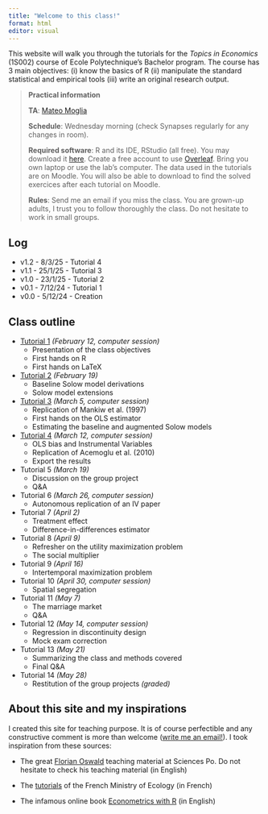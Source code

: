 ```yaml
---
title: "Welcome to this class!"
format: html
editor: visual
---
```


This website will walk you through the tutorials for the *Topics in Economics* (1S002) course of Ecole Polytechnique's Bachelor program. The course has 3 main objectives: (i) know the basics of R (ii) manipulate the standard statistical and empirical tools (iii) write an original research output.

> **Practical information**
>
> **TA**: [Mateo Moglia](https://mateomoglia.github.io)
>
> **Schedule**: Wednesday morning (check Synapses regularly for any changes in room).
>
> **Required software**: R and its IDE, RStudio (all free). You may download it [here](https://posit.co/download/rstudio-desktop/). Create a free account to use [Overleaf](https://www.overleaf.com). Bring you own laptop or use the lab's computer. The data used in the tutorials are on Moodle. You will also be able to download to find the solved exercices after each tutorial on Moodle.
>
> **Rules**: Send me an email if you miss the class. You are grown-up adults, I trust you to follow thoroughly the class. Do not hesitate to work in small groups.

::: {.callout-caution collapse="true"}
## Log

-   v1.2 - 8/3/25 - Tutorial 4
-   v1.1 - 25/1/25 - Tutorial 3
-   v1.0 - 23/1/25 - Tutorial 2
-   v0.1 - 7/12/24 - Tutorial 1
-   v0.0 - 5/12/24 - Creation
:::

## Class outline

-   [Tutorial 1](https://mateomoglia.github.io/2025_eco1s002/tutorial1.html#/title-slide) *(February 12, computer session)*
    -   Presentation of the class objectives
    -   First hands on R
    -   First hands on LaTeX
-   [Tutorial 2](https://mateomoglia.github.io/2025_eco1s002/tutorial2.html) *(February 19)*
    -   Baseline Solow model derivations
    -   Solow model extensions
-   [Tutorial 3](https://mateomoglia.github.io/2025_eco1s002/tutorial3.html) *(March 5, computer session)*
    -   Replication of Mankiw et al. (1997)
    -   First hands on the OLS estimator
    -   Estimating the baseline and augmented Solow models
-   [Tutorial 4](https://mateomoglia.github.io/2025_eco1s002/tutorial4.html) *(March 12, computer session)*
    -   OLS bias and Instrumental Variables
    -   Replication of Acemoglu et al. (2010)
    -   Export the results
-   Tutorial 5 *(March 19)*
    -   Discussion on the group project
    -   Q&A
-   Tutorial 6 *(March 26, computer session)*
    -   Autonomous replication of an IV paper
-   Tutorial 7 *(April 2)*
    -   Treatment effect
    -   Difference-in-differences estimator
-   Tutorial 8 *(April 9)*
    -   Refresher on the utility maximization problem
    -   The social multiplier
-   Tutorial 9 *(April 16)*
    -   Intertemporal maximization problem
-   Tutorial 10 *(April 30, computer session)*
    -   Spatial segregation
-   Tutorial 11 *(May 7)*
    -   The marriage market
    -   Q&A
-   Tutorial 12 *(May 14, computer session)*
    -   Regression in discontinuity design
    -   Mock exam correction
-   Tutorial 13 *(May 21)*
    -   Summarizing the class and methods covered
    -   Final Q&A
-   Tutorial 14 *(May 28)*
    -   Restitution of the group projects *(graded)*

## About this site and my inspirations

I created this site for teaching purpose. It is of course perfectible and any constructive comment is more than welcome ([write me an email!](mailto:mateo.moglia@gmail.com)). I took inspiration from these sources:

-   The great [Florian Oswald](https://floswald.github.io) teaching material at Sciences Po. Do not hesitate to check his teaching material (in English)

-   The [tutorials](https://mtes-mct.github.io/parcours-r/) of the French Ministry of Ecology (in French)

-   The infamous online book [Econometrics with R](https://www.econometrics-with-r.org) (in English)